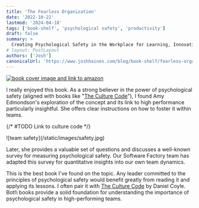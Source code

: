 ```yaml
---
title: 'The Fearless Organization'
date: '2022-10-22'
lastmod: '2024-04-18'
tags: ['book-shelf', 'psychological safety', 'productivity']
draft: false
summary: >
  Creating Psychological Safety in the Workplace for Learning, Innovation, and Growth
# layout: PostLayout
authors: ['Josh']
canonicalUrl: 'https://www.joshhaines.com/blog/book-shelf/fearless-organization'
---
```


<div className="mx-auto w-1/3">
  <a href="https://www.amazon.com/Fearless-Organization-Psychological-Workplace-Innovation/dp/1119477247">
    <img
      alt="book cover image and link to amazon"
      src="https://m.media-amazon.com/images/I/41P5nET4K8L._SY445_SX342_.jpg"
    />
  </a>
</div>

I really enjoyed this book. As a strong believer in the power of psychological safety (aligned with books like "[The Culture Code](/blog/book-shelf/culture-code)"), I found Amy Edmondson's exploration of the concept and its link to high performance particularly insightful. She offers clear instructions on how to foster it within teams.

{/* #TODO Link to culture code */}

<div className="-mx-2 flex flex-wrap justify-center overflow-hidden xl:-mx-2">
  <div className="my-1 w-full overflow-hidden px-2 xl:my-1 xl:w-1/2 xl:px-2">
    ![team safety](/static/images/safety.jpg)
  </div>
</div>

Later, she provides a valuable set of questions and discusses a well-known survey for measuring psychological safety. Our Software Factory team has adapted this survey for quantitative insights into our own team dynamics.

This is the best book I've found on the topic. Any leader committed to the principles of psychological safety would benefit greatly from reading it and applying its lessons. I often pair it with [The Culture Code](/blog/book-shelf/culture-code) by Daniel Coyle. Both books provide a solid foundation for understanding the importance of psychological safety in high-performing teams.
